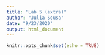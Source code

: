 ```yaml
---
title: "Lab 5 (extra)"
author: "Julia Sousa"
date: "9/23/2020"
output: html_document
---
```


```r
knitr::opts_chunk$set(echo = TRUE)
```














